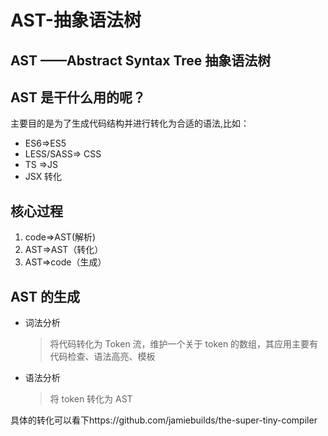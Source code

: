 # AST-抽象语法树
## AST ——Abstract Syntax Tree 抽象语法树

## AST 是干什么用的呢？

主要目的是为了生成代码结构并进行转化为合适的语法,比如：

- ES6=>ES5
- LESS/SASS=> CSS
- TS =>JS
- JSX 转化

## 核心过程

1. code=>AST(解析)
2. AST=>AST（转化）
3. AST=>code（生成）

## AST 的生成

- 词法分析
  > 将代码转化为 Token 流，维护一个关于 token 的数组，其应用主要有代码检查、语法高亮、模板
- 语法分析
  > 将 token 转化为 AST

具体的转化可以看下https://github.com/jamiebuilds/the-super-tiny-compiler
